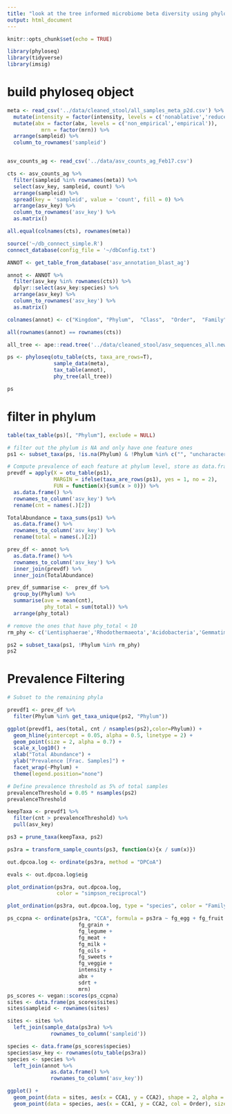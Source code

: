 ```yaml
---
title: "look at the tree informed microbiome beta diversity using phyloseq"
output: html_document
--- 
```


```r
knitr::opts_chunk$set(echo = TRUE)
```

```r
library(phyloseq)
library(tidyverse)
library(imsig)
```

# build phyloseq object

```r
meta <- read_csv('../data/cleaned_stool/all_samples_meta_p2d.csv') %>% 
  mutate(intensity = factor(intensity, levels = c('nonablative','reduced','ablative'))) %>% 
  mutate(abx = factor(abx, levels = c('non_empirical','empirical')),
           mrn = factor(mrn)) %>% 
  arrange(sampleid) %>% 
  column_to_rownames('sampleid')


asv_counts_ag <- read_csv('../data/asv_counts_ag_Feb17.csv')

cts <- asv_counts_ag %>% 
  filter(sampleid %in% rownames(meta)) %>% 
  select(asv_key, sampleid, count) %>% 
  arrange(sampleid) %>% 
  spread(key = 'sampleid', value = 'count', fill = 0) %>% 
  arrange(asv_key) %>% 
  column_to_rownames('asv_key') %>% 
  as.matrix()

all.equal(colnames(cts), rownames(meta))

source('~/db_connect_simple.R')
connect_database(config_file = '~/dbConfig.txt')

ANNOT <- get_table_from_database('asv_annotation_blast_ag')

annot <- ANNOT %>% 
  filter(asv_key %in% rownames(cts)) %>% 
  dplyr::select(asv_key:species) %>% 
  arrange(asv_key) %>% 
  column_to_rownames('asv_key') %>% 
  as.matrix()

colnames(annot) <- c("Kingdom", "Phylum",  "Class",  "Order",  "Family", "Genus", "Species" )

all(rownames(annot) == rownames(cts))

all_tree <- ape::read.tree('../data/cleaned_stool/asv_sequences_all.newick')
```


```r
ps <- phyloseq(otu_table(cts, taxa_are_rows=T), 
               sample_data(meta), 
               tax_table(annot),
               phy_tree(all_tree))

ps
```

# filter in phylum 

```r
table(tax_table(ps)[, "Phylum"], exclude = NULL)

# filter out the phylum is NA and only have one feature ones 
ps1 <- subset_taxa(ps, !is.na(Phylum) & !Phylum %in% c("", "uncharacterized"))
```
```r
# Compute prevalence of each feature at phylum level, store as data.frame
prevdf = apply(X = otu_table(ps1),
               MARGIN = ifelse(taxa_are_rows(ps1), yes = 1, no = 2),
               FUN = function(x){sum(x > 0)}) %>% 
  as.data.frame() %>% 
  rownames_to_column('asv_key') %>% 
  rename(cnt = names(.)[2])

TotalAbundance = taxa_sums(ps1) %>% 
  as.data.frame() %>% 
  rownames_to_column('asv_key') %>% 
  rename(total = names(.)[2])

prev_df <- annot %>% 
  as.data.frame() %>% 
  rownames_to_column('asv_key') %>% 
  inner_join(prevdf) %>% 
  inner_join(TotalAbundance)

prev_df_summarise <-  prev_df %>% 
  group_by(Phylum) %>% 
  summarise(ave = mean(cnt),
            phy_total = sum(total)) %>% 
  arrange(phy_total)

# remove the ones that have phy_total < 10
rm_phy <- c('Lentisphaerae','Rhodothermaeota','Acidobacteria','Gemmatimonadetes','Armatimonadetes')

ps2 = subset_taxa(ps1, !Phylum %in% rm_phy)
ps2
```

# Prevalence Filtering 

```r
# Subset to the remaining phyla

prevdf1 <- prev_df %>% 
  filter(Phylum %in% get_taxa_unique(ps2, "Phylum"))

ggplot(prevdf1, aes(total, cnt / nsamples(ps2),color=Phylum)) +
  geom_hline(yintercept = 0.05, alpha = 0.5, linetype = 2) +  
  geom_point(size = 2, alpha = 0.7) +
  scale_x_log10() +  
  xlab("Total Abundance") + 
  ylab("Prevalence [Frac. Samples]") +
  facet_wrap(~Phylum) + 
  theme(legend.position="none")
```
```r
# Define prevalence threshold as 5% of total samples
prevalenceThreshold = 0.05 * nsamples(ps2)
prevalenceThreshold

keepTaxa <- prevdf1 %>% 
  filter(cnt > prevalenceThreshold) %>% 
  pull(asv_key)

ps3 = prune_taxa(keepTaxa, ps2)
```


```r
ps3ra = transform_sample_counts(ps3, function(x){x / sum(x)})

out.dpcoa.log <- ordinate(ps3ra, method = "DPCoA")

evals <- out.dpcoa.log$eig

plot_ordination(ps3ra, out.dpcoa.log, 
                color = "simpson_reciprocal")
```


```r
plot_ordination(ps3ra, out.dpcoa.log, type = "species", color = "Family") 
```

```r
ps_ccpna <- ordinate(ps3ra, "CCA", formula = ps3ra ~ fg_egg + fg_fruit +
                       fg_grain +
                       fg_legume +
                       fg_meat +
                       fg_milk +
                       fg_oils +
                       fg_sweets +
                       fg_veggie +
                       intensity +
                       abx +
                       sdrt +
                       mrn)
ps_scores <- vegan::scores(ps_ccpna)
sites <- data.frame(ps_scores$sites)
sites$sampleid <- rownames(sites)

sites <- sites %>%
  left_join(sample_data(ps3ra) %>% 
              rownames_to_column('sampleid'))

species <- data.frame(ps_scores$species)
species$asv_key <- rownames(otu_table(ps3ra))
species <- species %>%
  left_join(annot %>% 
              as.data.frame() %>% 
              rownames_to_column('asv_key'))

ggplot() +
  geom_point(data = sites, aes(x = CCA1, y = CCA2), shape = 2, alpha = 0.5) +
  geom_point(data = species, aes(x = CCA1, y = CCA2, col = Order), size = 0.5) 
```

